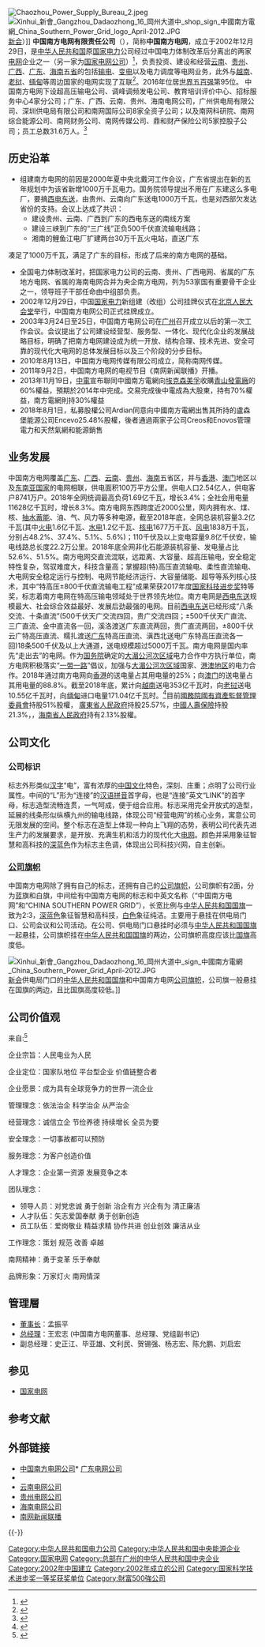 {{Infobox company 
| name = 中国南方电网有限责任公司
| name_en = China Southern Power Grid
| logo = China Southern Power Grid (CSG).svg|
| type = [[中国中央企业|中国中央企业]]<br>[[国有独资企业|国有独资企业]]
| slogan =  万家灯火 南网情深
| abbreviated_name =
| local_code_name=CN
| local_code = 440000000021704 
| key_people =  董事长：[[孟振平|孟振平]]<br>总经理：[[王宏志|王宏志]]
| fate =  
| predecessor = [[国家电力公司|国家电力公司]]
| successor = 
| foundation = {{Start date|2002|12|29}}
| industry = [[电力|供电业]]、[[电力|输电业]]
| location = {{CHN}}[[广东省|广东省]][[广州市|广州市]][[黄埔区|黄埔区]][[科学城|科学城]]科翔路11号南网综合基地1号楼（510663）<ref>{{cite web |author1=中国南方电网有限责任公司 |title=关于中国南方电网公司办公地址变更的公告 |url=http://www.csg.cn/xwzx/2016/qygg/201610/t20161009_144384.html |website=www.csg.cn |accessdate=2016-10-09 |archive-date=2019-08-18 |archive-url=https://web.archive.org/web/20190818102242/http://www.csg.cn/xwzx/2016/qygg/201610/t20161009_144384.html |dead-url=no }}</ref>
| owner = {{PRC}}（国家）<br>{{Small|[[国务院国有资产监督管理委员会|国务院国资委]]代表[[中华人民共和国国务院|国务院]]履行出资人职责}}
| website = {{URL|https://www.csg.cn/}}
| num_employees = 31.4万人
| revenue = 6683 83亿元[[人民币|人民币]]（[[财政年度|2021年]]）
| operating_income = {{profit}}134 64億人民幣（[[财政年度|2021年]]）
| profit = {{profit}}100.05億人民幣（[[财政年度|2021年]]）
| subsid = 中国南方电网超高压公司<br />广东电网有限责任公司<br />广西电网有限责任公司<br />云南电网有限责任公司<br />贵州电网有限责任公司<br />海南电网有限责任公司<br />广州供电局有限责任公司<br />深圳供电局有限责任公司<br />南方电网国际公司调峰调频公司<br />南网国际公司<br />鼎信科技公司<br />资本控股公司<br />南网物资公司<br />南网能源院<br />鼎元资产公司<br />产业投资集团<br />南网雄安公司<br />[[南方电网电力科技股份有限公司|南方电网电力科技股份有限公司]]（下称“南网科技”，688248.SH）<br />鼎和财产保险公司
}}
[[File:Chaozhou_Power_Supply_Bureau_2.jpeg|thumb]]
[[File:Xinhui_新會_Gangzhou_Dadaozhong_16_岡州大道中_shop_sign_中國南方電網_China_Southern_Power_Grid_logo_April-2012.JPG|thumb]][[新会|新会]]）]]
'''中国南方电网有限责任公司'''（{{lang-en|China Southern Power Grid, CSG}}），简称'''中国南方电网'''，成立于2002年12月29日，是[[中华人民共和国|中华人民共和国]]原[[国家电力|国家电力]]公司经过中国电力体制改革后分离出的两家[[电网|电网]]企业之一（另一家为[[国家电网公司|国家电网公司]]）<ref>{{cite web |url= http://www.gov.cn/zwgk/2005-08/26/content_26195.htm |title= 国务院关于组建中国南方电网有限责任公司有关问题的批复-国务院函-中央政府门户网站 |accessdate= 2005-08-26 |archive-date= 2020-11-04 |archive-url= https://web.archive.org/web/20201104114909/http://www.gov.cn/zwgk/2005-08/26/content_26195.htm |dead-url= no }}</ref>，负责投资、建设和经营[[云南|云南]]、[[贵州|贵州]]、[[广西|广西]]、[[广东|广东]]、[[海南|海南]]五[[省|省]]的包括[[电力传输|输电]]、[[变电站|变电]]以及电力调度等电网业务，此外与[[越南|越南]]、[[老挝|老挝]]、[[缅甸|缅甸]]等周边国家的电网实现了互联<ref>{{cite web |title=南方电网：已与越南、老挝、缅甸等周边国家实现电网互联互通 |url=https://power.in-en.com/html/power-2247072.shtml |access-date=2021-07-27 |archive-date=2021-07-27 |archive-url=https://web.archive.org/web/20210727093359/https://power.in-en.com/html/power-2247072.shtml }}</ref>。2016年位居[[世界五百强|世界五百强]]第95位。
中国南方电网下设超高压输电公司、调峰调频发电公司、教育培训评价中心、招标服务中心4家分公司；广东、广西、云南、贵州、海南电网公司，广州供电局有限公司、深圳供电局有限公司和南网国际公司8家全资子公司；以及南网科研院、南网综合能源公司、南网财务公司、南网传媒公司、鼎和财产保险公司5家控股子公司；员工总数31.6万人。<ref>{{cite web |url= http://www.gov.cn/zwgk/2005-08/26/content_26195.htm |title= 公司基本情况-中国南方电网 |accessdate= 2006-11-07 |archive-date= 2020-11-04 |archive-url= https://web.archive.org/web/20201104114909/http://www.gov.cn/zwgk/2005-08/26/content_26195.htm |dead-url= no }}</ref>

== 历史沿革 ==
* 组建南方电网的前因是2000年夏中央北戴河工作会议，广东省提出在新的五年规划中为该省新增1000万千瓦电力。国务院领导提出不用在广东建这么多电厂，要搞[[西电东送|西电东送]]，由贵州、云南向广东送电1000万千瓦，也是对西部欠发达省份的支持。会议上达成了共识：
**建设贵州、云南、广西到广东的西电东送的南线方案
**建设三峡到广东的“三广线”正负500千伏直流输电线路；
**湘南的鲤鱼江电厂扩建两台30万千瓦火电站，直送广东
凑足了1000万千瓦，满足了广东的目标，形成了后来的南方电网的基础。
* 全国电力体制改革时，把国家电力公司的云南、贵州、广西电网、省属的广东地方电网、省属的海南电网合并为央企南方电网，列为53家国有重要骨干企业之一，领导班子干部任命由中组部负责。
* 2002年12月29日，中国[[国家电力|国家电力]]新组建（改组）公司挂牌仪式在[[北京|北京]][[人民大会堂|人民大会堂]]举行，中国南方电网公司正式挂牌成立。
* 2003年3月24日至25日，中国南方电网公司在[[广州|广州]]召开成立以后的第一次工作会议。会议提出了公司建设经营型、服务型、一体化、现代化企业的发展战略目标，明确了把南方电网建设成为统一开放、结构合理、技术先进、安全可靠的现代化大电网的总体发展目标以及三个阶段的分步目标。
* 2010年8月13日，中国南方电网传媒有限公司成立，简称南网传媒。
* 2011年9月2日，中国南方电网的电视节目《南网新闻联播》开播。
* 2013年11月19日，[[中華電力|中電]]宣布聯同中國南方電網向[[埃克森美孚|埃克森美孚]]收購[[青山發電廠|青山發電廠]]的60%權益，預期於2014年中完成。交易完成後中電成為大股東，持有70%權益，南方電網則持30%權益
* 2018年8月1日，私募股權公司Ardian同意向中國南方電網出售其所持的盧森堡能源公司Encevo25.48%股權，後者通過兩家子公司Creos和Enovos管理電力和天然氣網和能源銷售

== 业务发展 ==
中国南方电网覆盖[[广东|广东]]、[[广西|广西]]、[[云南|云南]]、[[贵州|贵州]]、[[海南|海南]]五省区，并与[[香港|香港]]、[[澳门|澳门]]地区以及[[东南亚国家|东南亚国家]]的电网相联，供电面积100万平方公里。供电人口2.54亿人，供电客户8741万户。2018年全网统调最高负荷1.69亿千瓦，增长3.4%；全社会用电量11628亿千瓦时，增长8.3%。南方电网东西跨度近2000公里，网内拥有水、煤、核、[[抽水蓄能|抽水蓄能]]、油、气、风力等多种电源，截至2018年底，全网总装机容量3.2亿千瓦(其中[[火电|火电]]1.6亿千瓦、[[水电|水电]]1.2亿千瓦、[[核电|核电]]1677万千瓦、[[风电|风电]]1838万千瓦，分别占48.2%、37.4%、5.1%、5.6%)；110千伏及以上变电容量9.8亿千伏安，输电线路总长度22.2万公里。2018年底全网非化石能源装机容量、发电量占比52.6%、51.5%。南方电网交直流混联，远距离、大容量、超高压输电，安全稳定特性复杂，驾驭难度大，科技含量高；掌握超(特)高压直流输电、柔性直流输电、大电网安全稳定运行与控制、电网节能经济运行、大容量储能、超导等系列核心技术，其中“特高压±800千伏直流输电工程”成果荣获2017年度[[国家科技进步奖|国家科技进步奖]]特等奖，标志着南方电网在特高压输电领域处于世界领先地位。南方电网是[[西电东送|西电东送]]规模最大、社会综合效益最好、发展后劲最强的电网。目前[[西电东送|西电东送]]已经形成“八条交流、十条直流”(500千伏天广交流四回，贵广交流四回；±500千伏天广直流、三广直流、金中直流各一回，溪洛渡送广东直流两回，贵广直流两回，±800千伏云广特高压直流、糯扎渡送[[广东|广东]]特高压直流、滇西北送电广东特高压直流各一回)18条500千伏及以上大通道，送电规模超过5000万千瓦。南方电网是国内率先“走出去”的电网。作为[[中华人民共和国国务院|国务院]]确定的[[大湄公河次区域|大湄公河次区域]]电力合作中方执行单位，南方电网积极落实“[[一带一路|一带一路]]”倡议，加强与[[大湄公河次区域|大湄公河次区域]]国家、[[港澳地区|港澳地区]]的电力合作。2018年通过南方电网向[[香港|香港]]的送电量占其用电量的25%；向[[澳门|澳门]]的送电量占其用电量的88.8%。截至2018年底，累计向[[越南|越南]]送电353亿千瓦时，向[[老挝|老挝]]送电10.55亿千瓦时，向[[缅甸|缅甸]]进口电量171.04亿千瓦时。<ref>{{cite web |url= http://www.csg.cn/gywm/gsjs/ |title= 公司简介-中国南方电网 |accessdate= 2019-08-05 |archive-date= 2020-12-03 |archive-url= https://web.archive.org/web/20201203092901/http://www.csg.cn/gywm/gsjs/ |dead-url= no }}</ref>目前[[國務院國有資產監督管理委員會|國務院國有資產監督管理委員會]]持股51%股權，
[[廣東省人民政府|廣東省人民政府]]持股25.57%，[[中國人壽保險|中國人壽保險]]持股21.3%，，[[海南省人民政府|海南省人民政府]]持有2.13%股權。

== 公司文化 ==
{{Unreferenced section|time=2017-02-19T09:45:18+00:00}}
=== 公司标识 ===
标志外形类似[[汉字|汉字]]“电”，富有浓厚的[[中国文化|中国文化]]特色，深刻、庄重；点明了公司行业属性。中间的“L”形为“连接”的[[汉语拼音|汉语拼音]]首字母，也是“连接”英文“LINK”的首字母，标志造型流畅连贯，一气呵成，便于组合应用。标志采用完全开放式的造型，延展的线条形似纵横九州的输电线路，体现公司“经营电网”的核心业务，寓意公司无限发展的空间。整个标志在造型上体现一种向上飞翔的态势，表明公司代表先进生产力的发展要求，是开放、充满生机和活力的现代化大[[电网|电网]]。颜色并采用象征智慧和高科技的[[深蓝色|深蓝色]]作为标志主色调，体现出公司科技兴网，自主创新。

=== [[企业旗帜|公司旗帜]] ===
中国南方电网除了拥有自己的标志，还拥有自己的[[企业旗帜|公司旗帜]]，公司旗帜有2面，分为蓝旗和白旗，中间绘有中国南方电网的标志和中英文名称（“中国南方电网”和“CHINA SOUTHERN POWER GRID”），长宽比例与[[中华人民共和国国旗|中华人民共和国国旗]]一致为2:3，[[深蓝色|深蓝色]]象征智慧和高科技，[[白色|白色]]象征纯洁。主要用于悬挂在供电局门口、公司会议和公司活动。在公司、供电局门口悬挂时必须与[[中华人民共和国国旗|中华人民共和国国旗]]一起悬挂，公司旗帜挂在[[中华人民共和国国旗|中华人民共和国国旗]]的两边，公司旗帜高度应该比[[五星红旗|国旗]]高度低。

[[File:Xinhui_新會_Gangzhou_Dadaozhong_16_岡州大道中_sign_中國南方電網_China_Southern_Power_Grid_April-2012.JPG|thumb]][[新会|新会]]供电局门口的[[中华人民共和国国旗|中华人民共和国国旗]]和中国南方电网[[企业旗帜|公司旗帜]]，公司旗一般悬挂在国旗的两边，且比国旗高度较低。]]

== 公司价值观 ==
来自:<ref>{{cite web |url= http://www.csg.cn/gywm/nwzg/ |title= 企业价值观-中国南方电网 |accessdate= 2019-08-05 |archive-date= 2020-02-29 |archive-url= https://web.archive.org/web/20200229042432/http://www.csg.cn/gywm/nwzg/ |dead-url= no }}</ref> 

企业宗旨：人民电业为人民

企业定位：国家队地位 平台型企业 价值链整合者

企业愿景：成为具有全球竞争力的世界一流企业

管理理念：依法治企 科学治企 从严治企

经营理念：诚信立企 节俭养德 持续增长 全员为要

安全理念：一切事故都可以预防

服务理念：为客户创造价值

人才理念：企业第一资源 发展竞争之本

团队理念：
* 领导人员：对党忠诚 勇于创新 治企有方 兴企有为 清正廉洁
* 人才队伍：矢志爱国奉献 勇于创新创造
* 员工队伍：爱岗敬业 精益求精 协作共进 创业创效 廉洁从业

工作理念：策划 规范 改善 卓越

南网精神：勇于变革 乐于奉献

品牌形象：万家灯火 南网情深

== 管理層 ==
* [[董事长|董事长]]：孟振平
* [[总经理|总经理]]：王宏志 (中国南方电网董事、总经理、党组副书记)
* 副总经理：史正江、毕亚雄、文利民、贺锡强、杨志宏、陈允鹏、刘启宏

== 参见 ==
* [[国家电网|国家电网]]

== 参考文献 ==

{{Reflist}}

== 外部链接 ==

{{Commonscat|China Southern Power Grid Company}}
* [http://www.csg.cn/ 中国南方电网公司]* [https://web.archive.org/web/20080314015222/http://www.gd.csg.cn/ 广东电网公司]
* {{Wayback|url=http://www.csg.cn/ |date=20080314015222 }}
* [http://www.yn.csg.cn/ 云南电网公司]{{Webarchive|url=https://archive.is/20130101123412/http://www.yn.csg.cn/ |date=2013-01-01 }}
* [http://www.gz.csg.cn/ 贵州电网公司]{{Wayback|url=http://www.gz.csg.cn/ |date=20201104161357 }}
* [http://www.hn.csg.cn/ 海南电网公司]{{Wayback|url=http://www.hn.csg.cn/ |date=20080315233841 }}
* [http://tv.csg.cn/ 南网新闻联播]{{Wayback|url=http://tv.csg.cn/ |date=20140111131440 }}

{{-}}
{{中华人民共和国电力公司}}
{{国有重要骨干企业}}
[[Category:中华人民共和国电力公司|Category:中华人民共和国电力公司]]
[[Category:中华人民共和国中央能源企业|Category:中华人民共和国中央能源企业]]
[[Category:国家电网|Category:国家电网]]
[[Category:总部在广州的中华人民共和国中央企业|Category:总部在广州的中华人民共和国中央企业]]
[[Category:2002年中国建立|Category:2002年中国建立]]
[[Category:2002年成立的公司|Category:2002年成立的公司]]
[[Category:国家科学技术进步奖一等奖获奖单位|Category:国家科学技术进步奖一等奖获奖单位]]
[[Category:財富500強公司|Category:財富500強公司]]